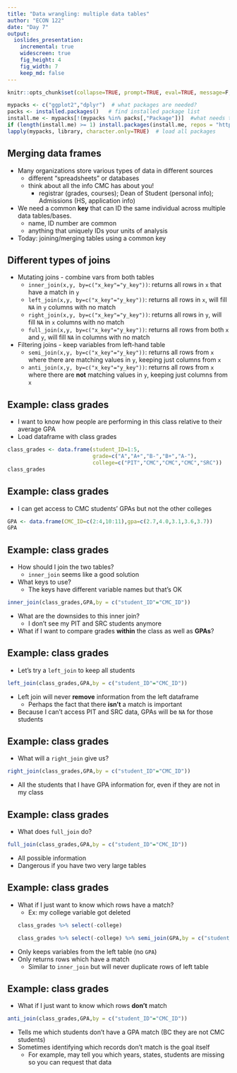 ```yaml
---
title: "Data wrangling: multiple data tables" 
author: "ECON 122"
date: "Day 7"
output: 
  ioslides_presentation:
    incremental: true
    widescreen: true
    fig_height: 4
    fig_width: 7
    keep_md: false
---
```


```r
knitr::opts_chunk$set(collapse=TRUE, prompt=TRUE, eval=TRUE, message=F, include=T,comment=NULL, error = TRUE)
```

```r
mypacks <- c("ggplot2","dplyr")  # what packages are needed?
packs <- installed.packages()   # find installed package list
install.me <- mypacks[!(mypacks %in% packs[,"Package"])]  #what needs to be installed?
if (length(install.me) >= 1) install.packages(install.me, repos = "http://cran.us.r-project.org")   # install (if needed)
lapply(mypacks, library, character.only=TRUE)  # load all packages
```


## Merging data frames {.build}

- Many organizations store various types of data in different sources 
    + different "spreadsheets" or databases
    + think about all the info CMC has about you!
        + registrar (grades, courses); Dean of Student (personal info); Admissions (HS, application info)
- We need a common **key** that can ID the same individual across multiple data tables/bases. 
    + name, ID number are common
    + anything that uniquely IDs your units of analysis
- Today: joining/merging tables using a common key


## Different types of joins {.build}

-  Mutating joins - combine vars from both tables
    - `inner_join(x,y, by=c("x_key"="y_key"))`: returns all rows in `x` that have a match in `y` 
    - `left_join(x,y, by=c("x_key"="y_key"))`: returns all rows in `x`, will fill `NA` in `y` columns with no match
    - `right_join(x,y, by=c("x_key"="y_key"))`: returns all rows in `y`, will fill `NA` in `x` columns with no match
    - `full_join(x,y, by=c("x_key"="y_key"))`: returns all rows from both `x` and `y`, will fill `NA` in columns with no match

- Filtering joins - keep variables from left-hand table
    - `semi_join(x,y, by=c("x_key"="y_key"))`: returns all rows from `x` where there are matching values in `y`, keeping just columns from `x`
    - `anti_join(x,y, by=c("x_key"="y_key"))`: returns all rows from `x` where there are **not** matching values in `y`, keeping just columns from `x`

## Example: class grades {.build}

- I want to know how people are performing in this class relative to their average GPA
- Load dataframe with class grades
```r
class_grades <- data.frame(student_ID=1:5,
                           grade=c("A","A+","B-","B+","A-"),
                           college=c("PIT","CMC","CMC","CMC","SRC"))
class_grades 
```

## Example: class grades {.build}

- I can get access to CMC students' GPAs but not the other colleges

```r
GPA <- data.frame(CMC_ID=c(2:4,10:11),gpa=c(2.7,4.0,3.1,3.6,3.7))
GPA 
```

## Example: class grades {.build}

- How should I join the two tables?
    - `inner_join` seems like a good solution
- What keys to use? 
    - The keys have different variable names but that's OK

```r
inner_join(class_grades,GPA,by = c("student_ID"="CMC_ID")) 
```
- What are the downsides to this inner join?  
    - I don't see my PIT and SRC students anymore
- What if I want to compare grades **within** the class as well as **GPAs**?
    
## Example: class grades {.build}

- Let's try a `left_join` to keep all students
```r
left_join(class_grades,GPA,by = c("student_ID"="CMC_ID")) 
```
- Left join will never **remove** information from the left dataframe
    - Perhaps the fact that there **isn't** a match is important
- Because I can't access PIT and SRC data, GPAs will be `NA` for those students

## Example: class grades {.build}

- What will a `right_join` give us?
```r
right_join(class_grades,GPA,by = c("student_ID"="CMC_ID")) 
```
- All the students that I have GPA information for, even if they are not in my class

## Example: class grades {.build}

- What does `full_join` do?
```r
full_join(class_grades,GPA,by = c("student_ID"="CMC_ID")) 
```
- All possible information
- Dangerous if you have two very large tables


## Example: class grades {.build}
- What if I just want to know which rows have a match?
    + Ex: my college variable got deleted
```r
class_grades %>% select(-college) 
```
```r
class_grades %>% select(-college) %>% semi_join(GPA,by = c("student_ID"="CMC_ID"))
```
- Only keeps variables from the left table (no `GPA`)
- Only returns rows which have a match
    - Similar to `inner_join` but will never duplicate rows of left table

## Example: class grades {.build}

- What if I just want to know which rows **don't** match
```r
anti_join(class_grades,GPA,by = c("student_ID"="CMC_ID")) 
```
- Tells me which students don't have a GPA match (BC they are not CMC students)
- Sometimes identifying which records don't match is the goal itself 
    - For example, may tell you which years, states, students are missing so you can request that data